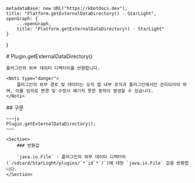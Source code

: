 
    metadataBase: new URL("https://kbotdocs.dev"),
    title: "Platform.getExternalDataDirectory() - StarLight",
    openGraph: {
        ...openGraph,
        title: "Platform.getExternalDataDirectory() - StarLight"
    }
}

<Section>
    # Plugin.getExternalDataDirectory()

    플러그인의 외부 데이터 디렉터리를 반환합니다.

    <Noti type="danger">
        플러그인의 외부 경로 및 데이터는 오직 앱 내부 로직과 플러그인에서만 관리되어야 하며, 이를 임의로 변경 및 수정시 예기치 못한 동작이 발생할 수 있습니다.
    </Noti>
</Section>
<Section>
    ## 구문

    ~~~js
    Plugin.getExternalDataDirectory();
    ~~~

    <Section>
        ### 반환값

        `java.io.File` - 플러그인의 외부 데이터 디렉터리(`/sdcard/StarLight/plugins/`*`id`*`/`)에 대한 `java.io.File` 값을 반환합니다.
    </Section>
</Section>